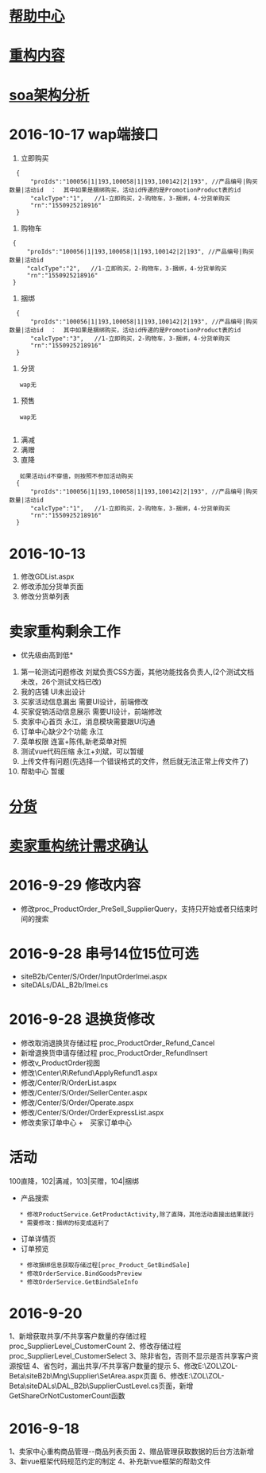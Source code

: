 = [[帮助中心]] =

= [[重构内容]] =

= [[soa架构分析]] =

= 2016-10-17 wap端接口 =
# 立即购买
   {
       "proIds":"100056|1|193,100058|1|193,100142|2|193", //产品编号|购买数量|活动id  ：  其中如果是捆绑购买，活动id传递的是PromotionProduct表的id
       "calcType":"1",   //1-立即购买，2-购物车，3-捆绑，4-分货单购买
       "rn":"1550925218916"
   }
# 购物车
  {
      "proIds":"100056|1|193,100058|1|193,100142|2|193", //产品编号|购买数量|活动id  
      "calcType":"2",   //1-立即购买，2-购物车，3-捆绑，4-分货单购买
      "rn":"1550925218916"
  }
# 捆绑  
   {
       "proIds":"100056|1|193,100058|1|193,100142|2|193", //产品编号|购买数量|活动id  ：  其中如果是捆绑购买，活动id传递的是PromotionProduct表的id
       "calcType":"3",   //1-立即购买，2-购物车，3-捆绑，4-分货单购买
       "rn":"1550925218916"
   }
# 分货
    wap无

# 预售 
    wap无
    
# 满减
# 满赠
# 直降
    如果活动id不穿值，则按照不参加活动购买
   {
       "proIds":"100056|1|193,100058|1|193,100142|2|193", //产品编号|购买数量|活动id 
       "calcType":"1",   //1-立即购买，2-购物车，3-捆绑，4-分货单购买
       "rn":"1550925218916"
   }

= 2016-10-13 =
# 修改GDList.aspx
# 修改添加分货单页面
# 修改分货单列表

= 卖家重构剩余工作 =
*优先级由高到低*
# 第一轮测试问题修改        刘斌负责CSS方面，其他功能找各负责人,(2个测试文档未改，26个测试文档已改)
# 我的店铺                  UI未出设计
# 买家活动信息漏出          需要UI设计，前端修改
# 买家促销活动信息展示      需要UI设计，前端修改
# 卖家中心首页              永江，消息模块需要跟UI沟通
# 订单中心缺少2个功能       永江
# 菜单权限                  连富+陈伟,新老菜单对照
# 测试vue代码压缩           永江+刘斌，可以暂缓
# 上传文件有问题(先选择一个错误格式的文件，然后就无法正常上传文件了)
# 帮助中心                  暂缓

= [[分货]] =

= [[卖家重构统计需求确认]] =

= 2016-9-29 修改内容 =
* 修改proc_ProductOrder_PreSell_SupplierQuery，支持只开始或者只结束时间的搜索

= 2016-9-28 串号14位15位可选 =
* siteB2b/Center/S/Order/InputOrderImei.aspx
* siteDALs/DAL_B2b/Imei.cs

= 2016-9-28 退换货修改 =
* 修改取消退换货存储过程 proc_ProductOrder_Refund_Cancel
* 新增退换货申请存储过程 proc_ProductOrder_RefundInsert
* 修改v_ProductOrder视图
* 修改\Center\R\Refund\ApplyRefund1.aspx
* 修改/Center/R/OrderList.aspx
* 修改/Center/S/Order/SellerCenter.aspx
* 修改/Center/S/Order/Operate.aspx
* 修改/Center/S/Order/OrderExpressList.aspx
* 修改卖家订单中心 +　买家订单中心

= 活动 =
100直降，102|满减，103|买赠，104|捆绑
* 产品搜索
    * 修改ProductService.GetProductActivity,除了直降，其他活动直接出结果就行
    * 需要修改：捆绑的标变成返利了
* 订单详情页
* 订单预览
    * 修改捆绑信息获取存储过程[proc_Product_GetBindSale]
    * 修改OrderService.BindGoodsPreview
    * 修改OrderService.GetBindSaleInfo

= 2016-9-20 =
1、新增获取共享/不共享客户数量的存储过程proc_SupplierLevel_CustomerCount
2、修改存储过程proc_SupplierLevel_CustomerSelect
3、除非省包，否则不显示是否共享客户资源按钮
4、省包时，漏出共享/不共享客户数量的提示
5、修改E:\ZOL\ZOL-Beta\siteB2b\Mng\Supplier\SetArea.aspx页面
6、修改E:\ZOL\ZOL-Beta\siteDALs\DAL_B2b\SupplierCustLevel.cs页面，新增GetShareOrNotCustomerCount函数

= 2016-9-18 =
1、卖家中心重构商品管理--商品列表页面
2、赠品管理获取数据的后台方法新增
3、新vue框架代码规范约定的制定
4、补充新vue框架的帮助文件
